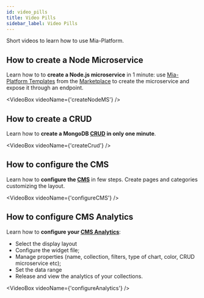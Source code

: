 ```yaml
---
id: video_pills
title: Video Pills
sidebar_label: Video Pills
---
```


Short videos to learn how to use Mia-Platform.


## How to create a Node Microservice

Learn how to to **create a Node.js microservice** in 1 minute: use [Mia-Platform Templates](../../marketplace/templates/mia_templates) from the [Marketplace](../../marketplace/overview_marketplace) to create the microservice and expose it through an endpoint.

<VideoBox videoName={'createNodeMS'} />

## How to create a CRUD

Learn how to **create a MongoDB [CRUD](../../development_suite/api-console/api-design/crud_advanced) in only one minute**.

<VideoBox videoName={'createCrud'} />

## How to configure the CMS

Learn how to **configure the [CMS](../../business_suite/overview-business-suite)** in few steps. Create pages and categories customizing the layout.

<VideoBox videoName={'configureCMS'} />

## How to configure CMS Analytics

Learn how to **configure your [CMS Analytics](../../business_suite/cms_configuration/config_analytics)**:

- Select the display layout
- Configure the widget file;
- Manage properties (name, collection, filters, type of chart, color, CRUD microservice etc);
- Set the data range
- Release and view the analytics of your collections.

<VideoBox videoName={'configureAnalytics'} />
